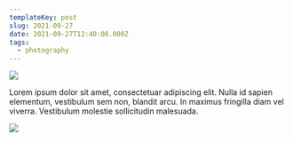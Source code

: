```yaml
---
templateKey: post
slug: 2021-09-27
date: 2021-09-27T12:40:00.000Z
tags:
  - photography
---
```

![](../../static/assets/20210927-IMG_4621.jpg)

Lorem ipsum dolor sit amet, consectetuar adipiscing elit. Nulla id sapien elementum, vestibulum sem non, blandit arcu. In maximus fringilla diam vel viverra. Vestibulum molestie sollicitudin malesuada.

![](../../static/assets/20210927-IMG_4615.jpg)